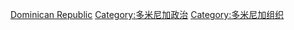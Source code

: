 [[Category:北美洲各国政党|Dominican Republic]]
[[Category:多米尼加政治|Category:多米尼加政治]]
[[Category:多米尼加组织|Category:多米尼加组织]]